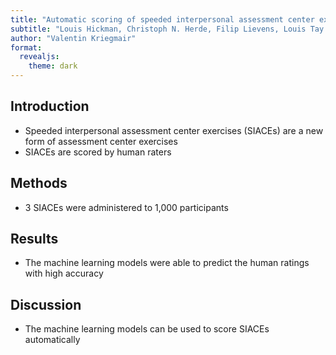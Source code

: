 ```yaml
---
title: "Automatic scoring of speeded interpersonal assessment center exercises via machine learning: Initial psychometric evidence and practical guidelines"
subtitle: "Louis Hickman, Christoph N. Herde, Filip Lievens, Louis Tay (2023)"
author: "Valentin Kriegmair"
format:
  revealjs:
    theme: dark
---
```


## Introduction
* Speeded interpersonal assessment center exercises (SIACEs) are a new form of assessment center exercises
* SIACEs are scored by human raters

## Methods
* 3 SIACEs were administered to 1,000 participants

## Results
* The machine learning models were able to predict the human ratings with high accuracy

## Discussion
* The machine learning models can be used to score SIACEs automatically